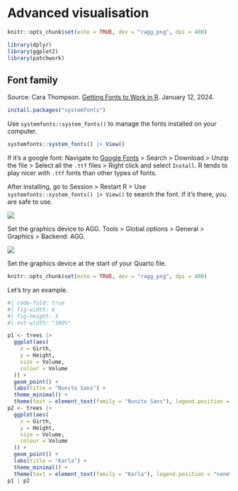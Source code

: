 # Advanced visualisation

```r
knitr::opts_chunk$set(echo = TRUE, dev = "ragg_png", dpi = 400)
```

```r
library(dplyr)
library(ggplot2)
library(patchwork)
```

## Font family

::: {.callout-note}
Source: Cara Thompson. [Getting Fonts to Work in R](https://www.cararthompson.com/posts/2024-01-12-using-fonts-in-R-for-dataviz/2024-01-12_getting-fonts-to-work.html). January 12, 2024.
:::

```r
install.packages("systemfonts")
```

Use `systemfonts::system_fonts()` to manage the fonts installed on your computer.

```r
systemfonts::system_fonts() |> View()
```

If it's a google font: Navigate to [Google Fonts](https://fonts.google.com/) > Search > Download > Unzip the file > Select all the `.ttf` files > Right click and select `Install`. R tends to play nicer with `.ttf` fonts than other types of fonts.

After installing, go to Session > Restart R > Use `systemfonts::system_fonts() |> View()` to search the font. If it's there, you are safe to use.

![](img/systemfonts.png)

Set the graphics device to AGG. Tools > Global options > General > Graphics > Backend: AGG.

![](img/agg.png)

Set the graphics device at the start of your Quarto file.

```r
knitr::opts_chunk$set(echo = TRUE, dev = "ragg_png", dpi = 400)
```

Let's try an example.

```r
#| code-fold: true
#| fig-width: 6
#| fig-height: 3
#| out-width: "100%"

p1 <- trees |>
  ggplot(aes(
    x = Girth,
    y = Height,
    size = Volume,
    colour = Volume
  )) +
  geom_point() +
  labs(title = "Nunito Sans") +
  theme_minimal() +
  theme(text = element_text(family = "Nunito Sans"), legend.position = "none")
p2 <- trees |>
  ggplot(aes(
    x = Girth,
    y = Height,
    size = Volume,
    colour = Volume
  )) +
  geom_point() +
  labs(title = "Karla") +
  theme_minimal() +
  theme(text = element_text(family = "Karla"), legend.position = "none")
p1 | p2
```

